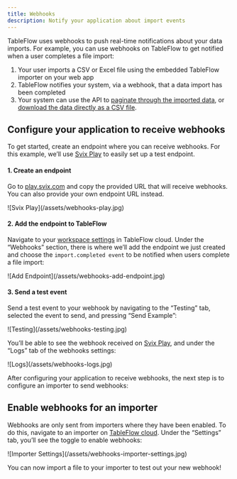 ```yaml
---
title: Webhooks
description: Notify your application about import events
---
```


TableFlow uses webhooks to push real-time notifications about your data imports. For example, you can use webhooks on TableFlow to get notified when a user completes a file import:

1. Your user imports a CSV or Excel file using the embedded TableFlow importer on your web app
2. TableFlow notifies your system, via a webhook, that a data import has been completed
3. Your system can use the API to [paginate through the imported data](https://tableflow.com/docs/api-reference/get-import-rows), or [download the data directly as a CSV file](https://tableflow.com/docs/api-reference/download-import).

## Configure your application to receive webhooks

To get started, create an endpoint where you can receive webhooks. For this example, we’ll use [Svix Play](https://play.svix.com/) to easily set up a test endpoint.

#### 1. Create an endpoint
Go to [play.svix.com](https://play.svix.com/) and copy the provided URL that will receive webhooks. You can also provide your own endpoint URL instead.
<Frame>
![Svix Play](/assets/webhooks-play.jpg)
</Frame>

#### 2. Add the endpoint to TableFlow
Navigate to your [workspace settings](https://app.tableflow.com/settings) in TableFlow cloud. Under the “Webhooks” section, there is where we’ll add the endpoint we just created and choose the `import.completed event` to be notified when users complete a file import:
<Frame>
![Add Endpoint](/assets/webhooks-add-endpoint.jpg)
</Frame>

#### 3. Send a test event
Send a test event to your webhook by navigating to the “Testing” tab, selected the event to send, and pressing “Send Example”:
<Frame>
![Testing](/assets/webhooks-testing.jpg)
</Frame>

You’ll be able to see the webhook received on [Svix Play](https://play.svix.com/), and under the “Logs” tab of the webhooks settings:

<Frame>
![Logs](/assets/webhooks-logs.jpg)
</Frame>

After configuring your application to receive webhooks, the next step is to configure an importer to send webhooks:

## Enable webhooks for an importer

Webhooks are only sent from importers where they have been enabled. To do this, navigate to an importer on [TableFlow cloud](https://app.tableflow.com/importers). Under the “Settings” tab, you’ll see the toggle to enable webhooks:

<Frame>
![Importer Settings](/assets/webhooks-importer-settings.jpg)
</Frame>

You can now import a file to your importer to test out your new webhook!
